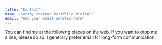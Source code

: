 ```yaml
---
title: "Contact"
name: "Gatsby Starter Portfolio Minimal"
email: "Add your email address here"
---
```


You can find me at the following places on the web. If you want to drop me a line, please do so.  I generally prefer email for long-form communication.